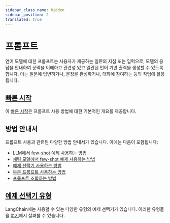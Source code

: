 ```yaml
---
sidebar_class_name: hidden
sidebar_position: 2
translated: true
---
```


# 프롬프트

언어 모델에 대한 프롬프트는 사용자가 제공하는 일련의 지침 또는 입력으로, 모델의 응답을 안내하여 문맥을 이해하고 관련성 있고 일관된 언어 기반 출력을 생성할 수 있도록 합니다. 이는 질문에 답변하거나, 문장을 완성하거나, 대화에 참여하는 등의 작업에 활용됩니다.

## [빠른 시작](./quick_start)

이 [빠른 시작](./quick_start)은 프롬프트 사용 방법에 대한 기본적인 개요를 제공합니다.

## 방법 안내서

프롬프트 사용과 관련된 다양한 방법 안내서가 있습니다. 이에는 다음이 포함됩니다:

- [LLM에서 few-shot 예제 사용하는 방법](./few_shot_examples)
- [채팅 모델에서 few-shot 예제 사용하는 방법](./few_shot_examples_chat)
- [예제 선택기 사용하는 방법](./example_selectors)
- [부분 프롬프트 사용하는 방법](./partial)
- [프롬프트 조합하는 방법](./composition)

## [예제 선택기 유형](./example_selectors)

LangChain에는 사용할 수 있는 다양한 유형의 예제 선택기가 있습니다. 이러한 유형들을 [여기](./example_selectors)에서 살펴볼 수 있습니다.
